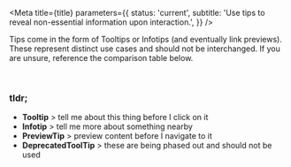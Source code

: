 


<Meta
  title={title}
  parameters={{
    status: 'current',
    subtitle: 'Use tips to reveal non-essential information upon interaction.',
  }}
/>

Tips come in the form of Tooltips or Infotips (and eventually link previews). These represent distinct use cases and should not be interchanged. If you are unsure, reference the comparison table below.

<TipTable/>
<br/>

### tldr;
* __Tooltip__ > tell me about this thing before I click on it
* __Infotip__ > tell me more about something nearby
* __PreviewTip__ > preview content before I navigate to it
* __DeprecatedToolTip__ > these are being phased out and should not be used

<TableOfContents />
